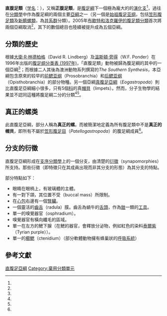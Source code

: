 {{distinguish|真腹足亞綱}}
{{Automatic Taxobox
| image = Conus-geographicus.jpg
| image caption = [[芋螺科|芋螺科]] Conidae，[[殺手芋螺|殺手芋螺]] ''Conus geographus''
| taxon=Orthogastropoda
| authority = Ponder & Lindberg, 1996 
| subdivision_ranks = 亞綱
| subdivision = 
*[[古腹足亞綱|古腹足亞綱]] Vetigastropoda
*[[新臍螺亞綱|新臍螺亞綱]] Neomphaliones
*[[蜑形亞綱|蜑形亞綱]] Neritaemorphi
*[[後生腹足類|後生腹足類]] Apogastropoda<ref name="sasaki" />
**[[新進腹足亞綱|新進腹足亞綱]] Caenogastropoda
**[[異鰓亞綱|異鰓亞綱]] Heterobranchia
}}

'''直腹足類'''（[[学名|学名]]：{{lang|la|Orthogastropoda}}），又稱'''正腹足類'''，是[[腹足綱|腹足綱]]下一個極為龐大的的[[演化支|演化支]]<ref name="NCBI" />，過往在[[分類學|分類學]]中作為腹足綱的兩個主要[[亞綱|亞綱]]之一（另一個是[[始祖腹足亚纲|始祖腹足亚纲]]，包括[[笠形腹足類|笠形腹足類]]及[[新臍螺類|新臍螺類]]，為[[并系群|并系群]]分類）。2005年[[布歇特和洛克羅伊的腹足類分類_(2005年)|布歇特和洛克羅伊的腹足類分類]]首次將兩個亞綱取消<ref name="Bouchet 2005" />，其下的數個總目也陸續被提升成為五個亞綱。

==分類的歷史==
根據[[大衛·R·林德柏格|大衛·R·林德柏格]]（David R. Lindberg）及[[溫斯頓·旁得|溫斯頓·旁得]]（W.F. Ponder）在1996年出版的[[腹足纲分类表_(1997年)|腹足纲分类表 (1997年)]]，「直腹足類」動物被歸為腹足綱的其中的一個亞綱<ref name=Pina_2002 />；而根據二人其後為澳洲動物系列撰寫的''The Southern Synthesis''，本亞綱包含原來的较早的[[前鳃亚纲|前鳃亚纲]]（Prosobranchia）和[[后鳃亚纲|后鳃亚纲]]（Opisthobranchia）的部分物種。另一個亞綱[[真腹足亞綱|真腹足亞綱]]（''Eogastropoda''）則比直腹足亞綱細小很多，只有5個[[科_(生物)|科]]的真[[帽貝|帽貝]]（limpets）。然而，分子生物學的結果並不認同這種將腹足綱二分的分類<ref name="Barker 2015" />{{rp|10}}<ref name="Zapata 2014" />。

==真正的螺类==
此直腹足亞綱，部分人稱為'''真正的螺'''。而被簡潔地定義為所有腹足類中不是'''真正的帽貝'''，即所有不屬於[[笠形腹足目|笠形腹足目]]（''Patellogastropoda''）的腹足綱成員<ref name="Barker 2015" />{{rp|8}}。

==分支的衍徵==
直腹足亞綱形成在[[支序分類學|支序分類學]]上的一個分支，由清楚的[[衍徵|衍徵]]（synapomorphies）所支持。那些衍徵（即特徵只在其成員出現而非其分支的形態）為其分支的特點。

部分特點如下：
*眼睛在眼柄上，有玻璃體的主體。
*有一對下頜，其位置不受{{link-en|口吻部|buccal mass}}（buccal mass）所限制。
*在[[心包|心包]]右邊有一個[[腎臟|腎臟]]。
*一個靈活的[[齒舌|齒舌]]（radula）膜。齒舌為蝸牛的[[舌頭|舌頭]]，作為[[銼|銼]]一類的[[工具|工具]]。
*單一的嗅覺器官（osphradium）。
*嗅覺器官有橫向纖毛的區域。
*單一在左方的鰓下腺（在鰓的器官，會釋放分泌物，例如紅色的染料[[泰爾紫|泰爾紫]]（Tyrian purple））。
*單一的[[櫛鰓|櫛鰓]]（ctenidium）（部分軟體動物擁有蜂巢狀的[[呼吸系統|呼吸系統]]）

==參考文獻==
{{reflist |refs=
<ref name="Barker 2015">{{cite book
 |url=https://www.academia.edu/7968374/Biology_of_terrestrial_Gastropods
 |first=G.M.
 |last=Barker
 |chapter=Gastropods on Land: Phylogeny, Diversity and Adaptive Morphology
 |title=Biology of terrestrial Gastropods
 |language=en
 |format=[[PDF|PDF]]
 |accessdate=2015-02-02
 |archive-date=2020-10-12
 |archive-url=https://web.archive.org/web/20201012231118/https://www.academia.edu/7968374/Biology_of_terrestrial_Gastropods
 |dead-url=no
 }}</ref>
<ref name="Bouchet 2005">{{Bouchet 2005}}</ref>
<ref name="NCBI">{{NCBI |id=216267 |title=Orthogastropoda }}</ref>
<ref name=Pina_2002>{{cite web
 |url=http://www.eumed.net/malakos/Sis/Gastropoda2.html
 |last=Pina
 |first=A.
 |title=Gastropoda
 |language=es
 |access-date=2015-02-02
 |archive-date=2012-05-28
 |archive-url=https://web.archive.org/web/20120528024522/http://www.eumed.net/malakos/Sis/Gastropoda2.html
 |dead-url=yes
 }}</ref>
<ref name="sasaki">{{cite book
 |url=http://www.um.u-tokyo.ac.jp/hp/sasaki/sasaki/11-0908-02.htm 
 |archiveurl=https://web.archive.org/web/20160305033059/http://www.um.u-tokyo.ac.jp/hp/sasaki/sasaki/11-0908-02.htm 
 |author=[[佐佐木猛智|佐佐木猛智]] 
 |chapter=軟体動物の上位分類体系 
 |title=貝類学 
 |publisher=東京大学出版会 
 |pages=382 pp. 
 |date=2011-09-07 
 |archivedate=2016-03-05 
 |accessdate=2017-03-03 
 |language=ja 
 |deadurl=yes 
}}</ref>
<ref name="Zapata 2014">{{cite journal |url=http://biorxiv.org/content/early/2014/08/21/007039 |first1=Felipe |last1=Zapata |first2=Nerida G. |last2=Wilson |first3=Mark |last3=Howison |first4=Sónia CS |last4=Andrade |first5=Katharina M. |last5=Jörger |first6=Michael |last6=Schrödl |first7=Freya E. |last7=Goetz |first8=Gonzalo |last8=Giribet |first9=Casey W. |last9=Dunn |title=Phylogenomic analyses of deep gastropod relationships reject Orthogastropoda |journal=Proceedings B |doi=10.1098/rspb.2014.1739 |date=2014-08-21 |accessdate=2017-03-03 |language=en |archive-date=2016-04-17 |archive-url=https://web.archive.org/web/20160417015526/http://biorxiv.org/content/early/2014/08/21/007039 |dead-url=no }}</ref>
}}
{{Taxonbar|from=Q132766}}

[[Category:直腹足亞綱|]]
[[Category:棄用分類單元|Category:棄用分類單元]]